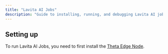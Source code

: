 ```yaml
---
title: "Lavita AI Jobs"
description: "Guide to installing, running, and debugging Lavita AI jobs."
---
```


## Setting up

To run Lavita AI Jobs, you need to first install the [Theta Edge Node](https://docs.thetatoken.org/docs/setup-theta-edge-node).